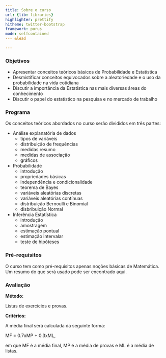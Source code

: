 ```yaml
---
title: Sobre o curso
url: {lib: libraries}
highlighter: prettify
hitheme: twitter-bootstrap
framework: purus
mode: selfcontained
--- &lead

---
```

### Objetivos

- Apresentar conceitos teóricos básicos de Probabilidade e Estatística
- Desmistificar conceitos equivocados sobre a aleatoriedade e o uso da probabilidade na vida cotidiana
- Discutir a importância da Estatística nas mais diversas áreas do conhecimento
- Discutir o papel do estatístico na pesquisa e no mercado de trabalho

### Programa

Os conceitos teóricos abordados no curso serão divididos em três partes:

- Análise explanatória de dados
    - tipos de variáveis
    - distribuição de frequências
    - medidas resumo
    - medidas de associação
    - gráficos
- Probabilidade
    - introdução
    - propriedades básicas
    - independência e condicionalidade
    - teorema de Bayes
    - variáveis aleatórias discretas
    - variáveis aleatórias contínuas
    - distribuição Bernoulli e Binomial
    - disbribuição Normal
- Inferência Estatística
    - introdução
    - amostragem
    - estimação pontual
    - estimação intervalar
    - teste de hipóteses

### Pré-requisitos

O curso tem como pré-requisitos apenas noções básicas de Matemática. Um resumo do que será usado pode ser encontrado aqui.

### Avaliação

**Método:**

Listas de exercícios e provas.

**Critérios:**

A média final será calculada da seguinte forma:

MF = 0.7xMP + 0.3xML,

em que MF é a média final, MP é a média de provas e ML é a média de listas.



